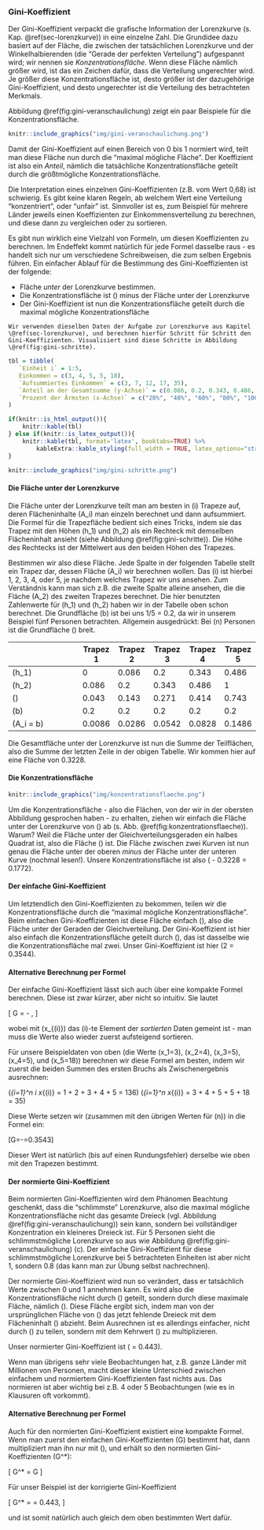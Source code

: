 ### Gini-Koeffizient {#sec-gini}

Der Gini-Koeffizient verpackt die grafische Information der Lorenzkurve (s. Kap. \@ref(sec-lorenzkurve)) in eine einzelne Zahl. Die Grundidee dazu basiert auf der Fläche, die zwischen der tatsächlichen Lorenzkurve und der Winkelhalbierenden (die "Gerade der perfekten Verteilung") aufgespannt wird; wir nennen sie *Konzentrationsfläche.* Wenn diese Fläche nämlich größer wird, ist das ein Zeichen dafür, dass die Verteilung ungerechter wird. Je größer diese Konzentrationsfläche ist, desto größer ist der dazugehörige Gini-Koeffizient, und desto ungerechter ist die Verteilung des betrachteten Merkmals.

Abbildung \@ref(fig:gini-veranschaulichung) zeigt ein paar Beispiele für die Konzentrationsfläche.

```r
knitr::include_graphics("img/gini-veranschaulichung.png")
```

Damit der Gini-Koeffizient auf einen Bereich von 0 bis 1 normiert wird, teilt man diese Fläche nun durch die "maximal mögliche Fläche". Der Koeffizient ist also ein *Anteil*, nämlich die tatsächliche Konzentrationsfläche geteilt durch die größtmögliche Konzentrationsfläche.

Die Interpretation eines einzelnen Gini-Koeffizienten (z.B. vom Wert 0,68) ist schwierig. Es gibt keine klaren Regeln, ab welchem Wert eine Verteilung "konzentriert", oder "unfair" ist. Sinnvoller ist es, zum Beispiel für mehrere Länder jeweils einen Koeffizienten zur Einkommensverteilung zu berechnen, und diese dann zu vergleichen oder zu sortieren.

Es gibt nun wirklich eine Vielzahl von Formeln, um diesen Koeffizienten zu berechnen. Im Endeffekt kommt natürlich für jede Formel dasselbe raus - es handelt sich nur um verschiedene Schreibweisen, die zum selben Ergebnis führen. Ein einfacher Ablauf für die Bestimmung des Gini-Koeffizienten ist der folgende:

- Fläche *unter* der Lorenzkurve bestimmen.
- Die Konzentrationsfläche ist \(\frac{1}{2}\) minus der Fläche unter der Lorenzkurve
- Der Gini-Koeffizient ist nun die Konzentrationsfläche geteilt durch die maximal mögliche Konzentrationsfläche

```exercise
Wir verwenden dieselben Daten der Aufgabe zur Lorenzkurve aus Kapitel \@ref(sec-lorenzkurve), und berechnen hierfür Schritt für Schritt den Gini-Koeffizienten. Visualisiert sind diese Schritte in Abbildung \@ref(fig:gini-schritte).
```

```r
tbl = tibble(
   `Einheit i` = 1:5,
   Einkommen = c(3, 4, 5, 5, 18),
   `Aufsummiertes Einkommen` = c(3, 7, 12, 17, 35),
   `Anteil an der Gesamtsumme (y-Achse)` = c(0.086, 0.2, 0.343, 0.486, 1),
   `Prozent der Ärmsten (x-Achse)` = c("20%", "40%", "60%", "80%", "100%")
)

if(knitr::is_html_output()){
    knitr::kable(tbl)
} else if(knitr::is_latex_output()){
    knitr::kable(tbl, format='latex', booktabs=TRUE) %>%
        kableExtra::kable_styling(full_width = TRUE, latex_options="striped")
}
```

```r
knitr::include_graphics("img/gini-schritte.png")
```

#### Die Fläche unter der Lorenzkurve {-}

Die Fläche unter der Lorenzkurve teilt man am besten in \(i\) Trapeze auf, deren Flächeninhalte \(A_i\) man einzeln berechnet und dann aufsummiert. Die Formel für die Trapezfläche bedient sich eines Tricks, indem sie das Trapez mit den Höhen \(h_1\) und \(h_2\) als ein Rechteck mit demselben Flächeninhalt ansieht (siehe Abbildung \@ref(fig:gini-schritte)). Die Höhe des Rechtecks ist der Mittelwert aus den beiden Höhen des Trapezes.

Bestimmen wir also diese Fläche. Jede Spalte in der folgenden Tabelle stellt ein Trapez dar, dessen Fläche \(A_i\) wir berechnen wollen. Das \(i\) ist hierbei 1, 2, 3, 4, oder 5, je nachdem welches Trapez wir uns ansehen. Zum Verständnis kann man sich z.B. die zweite Spalte alleine ansehen, die die Fläche \(A_2\) des zweiten Trapezes berechnet. Die hier benutzten Zahlenwerte für \(h_1\) und \(h_2\) haben wir in der Tabelle oben schon berechnet. Die Grundfläche \(b\) ist bei uns 1/5 = 0.2, da wir in unserem Beispiel fünf Personen betrachten. Allgemein ausgedrückt: Bei \(n\) Personen ist die Grundfläche \(\frac{1}{n}\) breit.


|                                    | Trapez 1 | Trapez 2 | Trapez 3 | Trapez 4 | Trapez 5 |
| ---------------------------------- | -------- | -------- | -------- | -------- | -------- |
| \(h_1\)                            | 0        | 0.086    | 0.2      | 0.343    | 0.486    |
| \(h_2\)                            | 0.086    | 0.2      | 0.343    | 0.486    | 1        |
| \(\frac{h_1+h_2}{2}\)              | 0.043    | 0.143    | 0.271    | 0.414    | 0.743    |
| \(b\)                              | 0.2      | 0.2      | 0.2      | 0.2      | 0.2      |
| \(A_i = \frac{h_1+h_2}{2} \cdot b\)| 0.0086   | 0.0286   | 0.0542   | 0.0828   | 0.1486   |

Die Gesamtfläche unter der Lorenzkurve ist nun die Summe der Teilflächen, also die Summe der letzten Zeile in der obigen Tabelle. Wir kommen hier auf eine Fläche von 0.3228.

#### Die Konzentrationsfläche {-}

```r
knitr::include_graphics("img/konzentrationsflaeche.png")
```

Um die Konzentrationsfläche - also die Flächen, von der wir in der obersten Abbildung gesprochen haben - zu erhalten, ziehen wir einfach die Fläche unter der Lorenzkurve von \(\frac{1}{2}\) ab (s. Abb. \@ref(fig:konzentrationsflaeche)). Warum? Weil die Fläche unter der Gleichverteilungsgeraden ein halbes Quadrat ist, also die Fläche \(\frac{1}{2}\) ist. Die Fläche zwischen zwei Kurven ist nun genau die Fläche unter der oberen *minus* der Fläche unter der unteren Kurve (nochmal lesen!). Unsere Konzentrationsfläche ist also \(\frac{1}{2} - 0.3228 = 0.1772\).

#### Der einfache Gini-Koeffizient {-}

Um letztendlich den Gini-Koeffizienten zu bekommen, teilen wir die Konzentrationsfläche durch die "maximal mögliche Konzentrationsfläche". Beim einfachen Gini-Koeffizienten ist diese Fläche einfach \(\frac{1}{2}\), also die Fläche unter der Geraden der Gleichverteilung. Der Gini-Koeffizient ist hier also einfach die Konzentrationsfläche geteilt durch \(\frac{1}{2}\), das ist dasselbe wie die Konzentrationsfläche mal zwei. Unser Gini-Koeffizient ist hier \(2\cdot 0.1772 = 0.3544\).

#### Alternative Berechnung per Formel {-}

Der einfache Gini-Koeffizient lässt sich auch über eine kompakte Formel berechnen. Diese ist zwar kürzer, aber nicht so intuitiv. Sie lautet

\[ G = \frac{2 \sum_{i=1}^n i x_{(i)}}{n \sum_{i=1}^n x_{(i)}} - \frac{n+1}{n}, \]

wobei mit \(x_{(i)}\) das \(i\)-te Element der *sortierten* Daten gemeint ist - man muss die Werte also wieder zuerst aufsteigend sortieren.

Für unsere Beispieldaten von oben (die Werte \(x_1=3\), \(x_2=4\), \(x_3=5\), \(x_4=5\), und \(x_5=18\)) berechnen wir diese Formel am besten, indem wir zuerst die beiden Summen des ersten Bruchs als Zwischenergebnis ausrechnen:

\(\sum_{i=1}^n i x_{(i)} = 1\cdot 3 + 2 \cdot 4 + 3 \cdot 5 + 4 \cdot 5 + 5 \cdot 18 = 136\)
\(\sum_{i=1}^n x_{(i)} = 3 + 4 + 5 + 5 + 18 = 35\)

Diese Werte setzen wir (zusammen mit den übrigen Werten für \(n\)) in die Formel ein:

\[G=\frac{2\cdot 136}{5\cdot 35}-\frac{5+1}{5}=0.3543\]

Dieser Wert ist natürlich (bis auf einen Rundungsfehler) derselbe wie oben mit den Trapezen bestimmt.

#### Der normierte Gini-Koeffizient {-}

Beim normierten Gini-Koeffizienten wird dem Phänomen Beachtung geschenkt, dass die "schlimmste" Lorenzkurve, also die maximal mögliche Konzentrationsfläche nicht das gesamte Dreieck (vgl. Abbildung \@ref(fig:gini-veranschaulichung)) sein kann, sondern bei vollständiger Konzentration ein kleineres Dreieck ist. Für 5 Personen sieht die schlimmstmögliche Lorenzkurve so aus wie Abbildung \@ref(fig:gini-veranschaulichung) (c). Der einfache Gini-Koeffizient für diese schlimmstmögliche Lorenzkurve bei 5 betrachteten Einheiten ist aber nicht 1, sondern 0.8 (das kann man zur Übung selbst nachrechnen).

Der normierte Gini-Koeffizient wird nun so verändert, dass er tatsächlich Werte zwischen 0 und 1 annehmen kann. Es wird also die Konzentrationsfläche nicht durch \(\frac{1}{2}\) geteilt, sondern durch diese maximale Fläche, nämlich \(\frac{n-1}{2n}\). Diese Fläche ergibt sich, indem man von der ursprünglichen Fläche von \(\frac{1}{2}\) das jetzt fehlende Dreieck mit dem Flächeninhalt \(\frac{1}{2}\cdot 1\cdot \frac{1}{n}\) abzieht. Beim Ausrechnen ist es allerdings einfacher, nicht durch \(\frac{n-1}{2n}\) zu teilen, sondern mit dem Kehrwert \(\frac{2n}{n-1}\) zu multiplizieren.

Unser normierter Gini-Koeffizient ist \(\frac{2\cdot 5}{5-1} \cdot 0.1772 = 0.443\).

Wenn man übrigens sehr viele Beobachtungen hat, z.B. ganze Länder mit Millionen von Personen, macht dieser kleine Unterschied zwischen einfachem und normiertem Gini-Koeffizienten fast nichts aus. Das normieren ist aber wichtig bei z.B. 4 oder 5 Beobachtungen (wie es in Klausuren oft vorkommt).

#### Alternative Berechnung per Formel {-}

Auch für den normierten Gini-Koeffizient existiert eine kompakte Formel. Wenn man zuerst den einfachen Gini-Koeffizienten \(G\) bestimmt hat, dann multipliziert man ihn nur mit \(\frac{n}{n-1}\), und erhält so den normierten Gini-Koeffizienten \(G^*\):

\[ G^* = \frac{n}{n-1} \cdot G \]

Für unser Beispiel ist der korrigierte Gini-Koeffizient

\[ G^* = \frac{5}{5-1} \cdot 0.3543 = 0.443, \]

und ist somit natürlich auch gleich dem oben bestimmten Wert dafür.